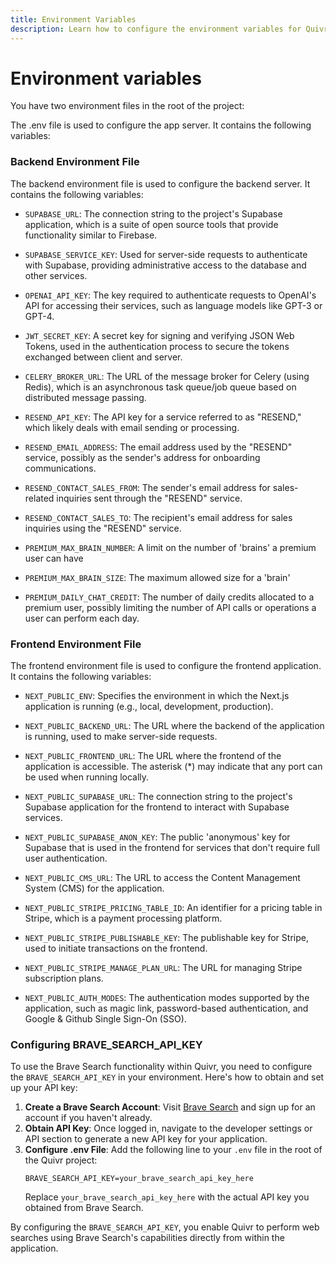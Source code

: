 ```yaml
---
title: Environment Variables
description: Learn how to configure the environment variables for Quivr.
---
```


# Environment variables

You have two environment files in the root of the project:

The .env file is used to configure the app server. It contains the following variables:

### Backend Environment File

The backend environment file is used to configure the backend server. It contains the following variables:

- `SUPABASE_URL`: The connection string to the project's Supabase application, which is a suite of open source tools that provide functionality similar to Firebase.

- `SUPABASE_SERVICE_KEY`: Used for server-side requests to authenticate with Supabase, providing administrative access to the database and other services.

- `OPENAI_API_KEY`: The key required to authenticate requests to OpenAI's API for accessing their services, such as language models like GPT-3 or GPT-4.

- `JWT_SECRET_KEY`: A secret key for signing and verifying JSON Web Tokens, used in the authentication process to secure the tokens exchanged between client and server.

- `CELERY_BROKER_URL`: The URL of the message broker for Celery (using Redis), which is an asynchronous task queue/job queue based on distributed message passing.

- `RESEND_API_KEY`: The API key for a service referred to as "RESEND," which likely deals with email sending or processing.

- `RESEND_EMAIL_ADDRESS`: The email address used by the "RESEND" service, possibly as the sender's address for onboarding communications.

- `RESEND_CONTACT_SALES_FROM`: The sender's email address for sales-related inquiries sent through the "RESEND" service.

- `RESEND_CONTACT_SALES_TO`: The recipient's email address for sales inquiries using the "RESEND" service.

- `PREMIUM_MAX_BRAIN_NUMBER`: A limit on the number of 'brains' a premium user can have

- `PREMIUM_MAX_BRAIN_SIZE`: The maximum allowed size for a 'brain'

- `PREMIUM_DAILY_CHAT_CREDIT`: The number of daily credits allocated to a premium user, possibly limiting the number of API calls or operations a user can perform each day.

### Frontend Environment File

The frontend environment file is used to configure the frontend application. It contains the following variables:

- `NEXT_PUBLIC_ENV`: Specifies the environment in which the Next.js application is running (e.g., local, development, production).

- `NEXT_PUBLIC_BACKEND_URL`: The URL where the backend of the application is running, used to make server-side requests.

- `NEXT_PUBLIC_FRONTEND_URL`: The URL where the frontend of the application is accessible. The asterisk (\*) may indicate that any port can be used when running locally.

- `NEXT_PUBLIC_SUPABASE_URL`: The connection string to the project's Supabase application for the frontend to interact with Supabase services.

- `NEXT_PUBLIC_SUPABASE_ANON_KEY`: The public 'anonymous' key for Supabase that is used in the frontend for services that don't require full user authentication.

- `NEXT_PUBLIC_CMS_URL`: The URL to access the Content Management System (CMS) for the application.

- `NEXT_PUBLIC_STRIPE_PRICING_TABLE_ID`: An identifier for a pricing table in Stripe, which is a payment processing platform.

- `NEXT_PUBLIC_STRIPE_PUBLISHABLE_KEY`: The publishable key for Stripe, used to initiate transactions on the frontend.

- `NEXT_PUBLIC_STRIPE_MANAGE_PLAN_URL`: The URL for managing Stripe subscription plans.

- `NEXT_PUBLIC_AUTH_MODES`: The authentication modes supported by the application, such as magic link, password-based authentication, and Google & Github Single Sign-On (SSO).

### Configuring BRAVE_SEARCH_API_KEY

To use the Brave Search functionality within Quivr, you need to configure the `BRAVE_SEARCH_API_KEY` in your environment. Here's how to obtain and set up your API key:

1. **Create a Brave Search Account**: Visit [Brave Search](https://api.search.brave.com/app/keys) and sign up for an account if you haven't already.
2. **Obtain API Key**: Once logged in, navigate to the developer settings or API section to generate a new API key for your application.
3. **Configure .env File**: Add the following line to your `.env` file in the root of the Quivr project:
   ```
   BRAVE_SEARCH_API_KEY=your_brave_search_api_key_here
   ```
   Replace `your_brave_search_api_key_here` with the actual API key you obtained from Brave Search.

By configuring the `BRAVE_SEARCH_API_KEY`, you enable Quivr to perform web searches using Brave Search's capabilities directly from within the application.
